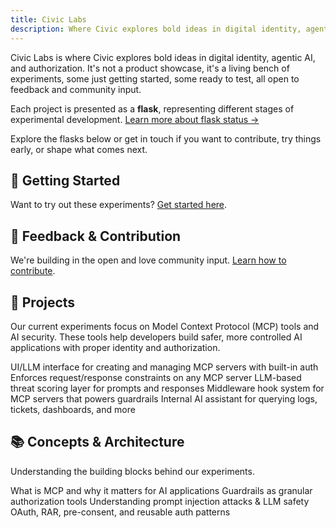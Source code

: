 ```yaml
---
title: Civic Labs
description: Where Civic explores bold ideas in digital identity, agentic AI, and authorization
---
```


Civic Labs is where Civic explores bold ideas in digital identity, agentic AI, and authorization. It's not a product showcase, it's a living bench of experiments, some just getting started, some ready to test, all open to feedback and community input.

Each project is presented as a **flask**, representing different stages of experimental development. [Learn more about flask status →](/labs/flask-status)

Explore the flasks below or get in touch if you want to contribute, try things early, or shape what comes next.

## 🚀 Getting Started

Want to try out these experiments? [Get started here](/labs/getting-started).

## 💬 Feedback & Contribution

We're building in the open and love community input. [Learn how to contribute](/labs/feedback).

## 🔬 Projects

Our current experiments focus on Model Context Protocol (MCP) tools and AI security. These tools help developers build safer, more controlled AI applications with proper identity and authorization.

<CardGroup cols={2}>
  <Card title="MCP Hub" icon="server" href="/labs/projects/mcp-hub">
    UI/LLM interface for creating and managing MCP servers with built-in auth
  </Card>
  <Card title="Guardrail Proxy" icon="shield-halved" href="/labs/projects/guardrail-proxy">
    Enforces request/response constraints on any MCP server
  </Card>
  <Card title="BodyGuard" icon="shield-virus" href="/labs/projects/bodyguard">
    LLM-based threat scoring layer for prompts and responses
  </Card>
  <Card title="Pass-through Proxy" icon="arrows-left-right" href="/labs/projects/passthrough-proxy">
    Middleware hook system for MCP servers that powers guardrails
  </Card>
  <Card title="Civic Knowledge" icon="brain" href="/labs/projects/civic-knowledge">
    Internal AI assistant for querying logs, tickets, dashboards, and more
  </Card>
</CardGroup>

## 📚 Concepts & Architecture

Understanding the building blocks behind our experiments.

<CardGroup cols={2}>
  <Card title="Model Context Protocol" icon="plug" href="/labs/concepts/mcp">
    What is MCP and why it matters for AI applications
  </Card>
  <Card title="Guardrails" icon="traffic-light" href="/labs/concepts/guardrails">
    Guardrails as granular authorization tools
  </Card>
  <Card title="Prompt Injection" icon="syringe" href="/labs/concepts/prompt-injection">
    Understanding prompt injection attacks & LLM safety
  </Card>
  <Card title="Auth Strategies" icon="key" href="/labs/concepts/auth-strategies">
    OAuth, RAR, pre-consent, and reusable auth patterns
  </Card>
</CardGroup>